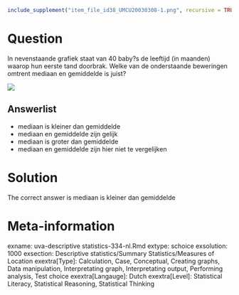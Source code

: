 ```{r, echo = FALSE, results = "hide"}
include_supplement("item_file_id38_UMCU20030308-1.png", recursive = TRUE)
```
Question
========

In nevenstaande grafiek staat van 40 baby?s de leeftijd (in maanden) waarop hun eerste tand doorbrak. Welke van de onderstaande beweringen omtrent mediaan en gemiddelde is juist? 

 ![](item_file_id38_UMCU20030308-1.png) 

Answerlist
----------
* mediaan is kleiner dan gemiddelde
* mediaan en gemiddelde zijn gelijk
* mediaan is groter dan gemiddelde
* mediaan en gemiddelde zijn hier niet te vergelijken

Solution
========

The correct answer is  mediaan is kleiner dan gemiddelde 

Meta-information
================
exname: uva-descriptive statistics-334-nl.Rmd 
extype: schoice 
exsolution: 1000 
exsection: Descriptive statistics/Summary Statistics/Measures of Location
exextra[Type]: Calculation, Case, Conceptual, Creating graphs, Data manipulation, Interpretating graph, Interpretating output, Performing analysis, Test choice 
exextra[Langauge]: Dutch 
exextra[Level]: Statistical Literacy, Statistical Reasoning, Statistical Thinking 
